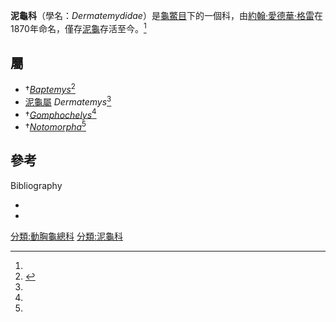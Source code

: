 
{{Automatic taxobox
| fossil_range = ?[[晚白堊世|晚白堊世]]至今
| image = Dermatemydidae.JPG
| image_caption = 
| taxon = Dermatemydidae
| authority = [[John_Edward_Gray|Gray]], 1870<ref name="Rhodin11">{{Harnvb|Rhodin|2011|p=000.175}}</ref>
| synonyms =
*Dermatemydae <small>- Gray, 1870</small>
*Dermatemydidae <small>- Baur, 1888</small>
| synonyms_ref =<ref name="Rhodin11" />
}}
'''泥龜科'''（學名：''Dermatemydidae''）是[[龜鱉目|龜鱉目]]下的一個科，由[[約翰·愛德華·格雷|約翰·愛德華·格雷]]在1870年命名，僅存[[泥龜|泥龜]]存活至今。<ref name="Rhodin11" />

==屬==
*†''[[Baptemys|Baptemys]]''<ref name="Bourque15">{{Harvnb|Bourque|2015|p=4}}</ref>
*[[泥龜屬|泥龜屬]] ''Dermatemys''<ref name="Rhodin11" />
*†''[[Gomphochelys|Gomphochelys]]''<ref name="Bourque15" />
*†''[[Notomorpha|Notomorpha]]''<ref name="Bourque15" />

==參考==
{{Reflist}}

;Bibliography
*{{Anchor|CITEREFRhodin2011}}{{cite journal |url=http://www.iucn-tftsg.org/wp-content/uploads/file/Accounts/crm_5_000_checklist_v4_2011.pdf |title=Turtles of the world, 2011 update: Annotated checklist of taxonomy, synonymy, distribution and conservation status |journal=Chelonian Research Monographs |volume=5 |date=2011-12-31 |author1=Rhodin, Anders G.J. |author2=van Dijk, Peter Paul |author3=Inverson, John B. |author4=Shaffer, H. Bradley |author5=Roger, Bour |archive-url=https://web.archive.org/web/20120131102839/http://www.iucn-tftsg.org/wp-content/uploads/file/Accounts/crm_5_000_checklist_v4_2011.pdf |archive-date=2012-01-31 |url-status=dead }}
*{{Anchor|CITEREFBourque2015}}{{cite journal | last1 = Bourque | first1 = J.R. | last2 = Howard Hutchison | first2 = J. | last3 = Holroyd | first3 = P.A. | last4 = Bloch | first4 = J.I. | year = 2015 | doi = 10.1080/02724634.2014.905481 | pages = e905481 | title = A new dermatemydid (Testudines, Kinosternoidea) from the Paleocene-Eocene Thermal Maximum, Willwood Formation, southeastern Bighorn Basin, Wyoming | journal = Journal of Vertebrate Paleontology | volume = 35 | issue = 2 | s2cid = 85576289 }}
{{龜鱉目|A.}}
{{Taxonbar|from=Q2492757}}

[[分類:動胸龜總科|分類:動胸龜總科]]
[[分類:泥龜科|分類:泥龜科]]

{{Turtle-stub}}